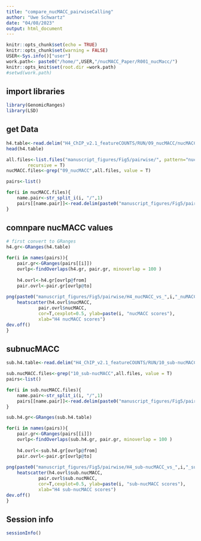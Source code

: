```yaml
---
title: "compare_nucMACC_pairwiseCalling"
author: "Uwe Schwartz"
date: "04/08/2023"
output: html_document
---
```


```r
knitr::opts_chunk$set(echo = TRUE)
knitr::opts_chunk$set(warning = FALSE)
USER<-Sys.info()["user"]
work.path<- paste0("/home/",USER,"/nucMACC_Paper/R001_nucMacc/")
knitr::opts_knit$set(root.dir =work.path)
#setwd(work.path)
```

## import libraries
```r
library(GenomicRanges)
library(LSD)
```

## get Data
```r
h4.table<-read.delim("H4_ChIP_v2.1_featureCOUNTS/RUN/09_nucMACC/nucMACC_result_table.tsv")
head(h4.table)

all.files<-list.files("manuscript_figures/Fig5/pairwise/", pattern="nucMACC_result_table.tsv",
        recursive = T)
nucMACC.files<-grep("09_nucMACC",all.files, value = T)

pairs<-list()

for(i in nucMACC.files){
    name.pair<-str_split_i(i, "/",1)
    pairs[[name.pair]]<-read.delim(paste0("manuscript_figures/Fig5/pairwise/",i))
}
```

## comnpare nucMACC values

```r
# first convert to GRanges
h4.gr<-GRanges(h4.table)

for(i in names(pairs)){
    pair.gr<-GRanges(pairs[[i]])
    ovrlp<-findOverlaps(h4.gr, pair.gr, minoverlap = 100 )
    
    h4.ovrl<-h4.gr[ovrlp@from]
    pair.ovrl<-pair.gr[ovrlp@to]
    
png(paste0("manuscript_figures/Fig5/pairwise/H4_nucMACC_vs_",i,"_nuMACC.png"), width = 1280, height = 1280, res =300 )    
    heatscatter(h4.ovrl$nucMACC, 
            pair.ovrl$nucMACC,
            cor=T,cexplot=0.5, ylab=paste(i, "nucMACC scores"),
            xlab="H4 nucMACC scores")
dev.off()
}
```

## subnucMACC

```r
sub.h4.table<-read.delim("H4_ChIP_v2.1_featureCOUNTS/RUN/10_sub-nucMACC/sub-nucMACC_result_table.tsv")

sub.nucMACC.files<-grep("10_sub-nucMACC",all.files, value = T)
pairs<-list()

for(i in sub.nucMACC.files){
    name.pair<-str_split_i(i, "/",1)
    pairs[[name.pair]]<-read.delim(paste0("manuscript_figures/Fig5/pairwise/",i))
}

sub.h4.gr<-GRanges(sub.h4.table)

for(i in names(pairs)){
    pair.gr<-GRanges(pairs[[i]])
    ovrlp<-findOverlaps(sub.h4.gr, pair.gr, minoverlap = 100 )
    
    h4.ovrl<-sub.h4.gr[ovrlp@from]
    pair.ovrl<-pair.gr[ovrlp@to]
    
png(paste0("manuscript_figures/Fig5/pairwise/H4_sub-nucMACC_vs_",i,"_sub-nuMACC.png"), width = 1280, height = 1280, res =300 )    
    heatscatter(h4.ovrl$sub.nucMACC, 
            pair.ovrl$sub.nucMACC,
            cor=T,cexplot=0.5, ylab=paste(i, "sub-nucMACC scores"),
            xlab="H4 sub-nucMACC scores")
dev.off()
}
```

## Session info
```r
sessionInfo()
```

